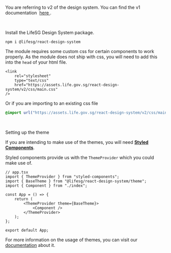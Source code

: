 
<Meta title="Getting started/Installation" />

<Title>Installation</Title>

<Alert type="warning">
    <p>
        You are referring to v2 of the design system. You can find the v1
        documentation&nbsp;
        <a
            href="https://designsystem.life.gov.sg/react/v1/index.html?path=/story/getting-started-installation--page"
            target="_blank"
        >
            here
        </a>.
    </p>
</Alert>
<br />

Install the LifeSG Design System package.

```
npm i @lifesg/react-design-system
```

The module requires some custom css for certain components to work properly. As the module does not ship with css, you will need to add this into the `head` of your html file.

```tsx
<link
    rel="stylesheet"
    type="text/css"
    href="https://assets.life.gov.sg/react-design-system/v2/css/main.css"
/>
```

Or if you are importing to an existing css file

```css
@import url("https://assets.life.gov.sg/react-design-system/v2/css/main.css");
```

<br />

<Secondary>Setting up the theme</Secondary>

If you are intending to make use of the themes, you will need [**Styled Components**](https://styled-components.com/docs).

Styled components provide us with the `ThemeProvider` which you could make use of.

```tsx
// app.tsx
import { ThemeProvider } from "styled-components";
import { BaseTheme } from "@lifesg/react-design-system/theme";
import { Component } from "./index";

const App = () => {
    return (
        <ThemeProvider theme={BaseTheme}>
            <Component />
        </ThemeProvider>
    );
};

export default App;
```

For more information on the usage of themes, you can visit our [documentation](/docs/getting-started-themes--page) about it.

<br />
